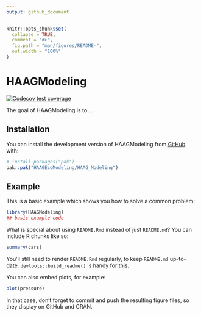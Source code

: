 ```yaml
---
output: github_document
---
```


<!-- README.md is generated from README.Rmd. Please edit that file -->

```r
knitr::opts_chunk$set(
  collapse = TRUE,
  comment = "#>",
  fig.path = "man/figures/README-",
  out.width = "100%"
)
```

# HAAGModeling

<!-- badges: start -->
[![Codecov test coverage](https://codecov.io/gh/HAAGEcoModeling/HAAG_Modeling/graph/badge.svg)](https://app.codecov.io/gh/HAAGEcoModeling/HAAG_Modeling)
<!-- badges: end -->

The goal of HAAGModeling is to ...

## Installation

You can install the development version of HAAGModeling from [GitHub](https://github.com/) with:

``` r
# install.packages("pak")
pak::pak("HAAGEcoModeling/HAAG_Modeling")
```

## Example

This is a basic example which shows you how to solve a common problem:

```r
library(HAAGModeling)
## basic example code
```

What is special about using `README.Rmd` instead of just `README.md`? You can include R chunks like so:

```r
summary(cars)
```

You'll still need to render `README.Rmd` regularly, to keep `README.md` up-to-date. `devtools::build_readme()` is handy for this.

You can also embed plots, for example:

```r
plot(pressure)
```

In that case, don't forget to commit and push the resulting figure files, so they display on GitHub and CRAN.
